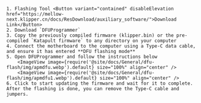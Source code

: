 






    1. Flashing Tool <Button variant="contained" disableElevation href="https://mellow-next.klipper.cn/docs/ResDownload/auxiliary_software/">Download Link</Button>
    2. Download `DFUProgrammer`
    3. Copy the previously compiled firmware (klipper.bin) or the pre-compiled `Katapult firmware` to any directory on your computer
    4. Connect the motherboard to the computer using a Type-C data cable, and ensure it has entered **DFU flashing mode**
    5. Open DFUProgrammer and follow the instructions below
        <ImageView image={require('@site/docs/General/dfu-flash/img/apmdfu.webp').default} size="100%" align="center" />
        <ImageView image={require('@site/docs/General/dfu-flash/img/apmdfu1.webp').default} size="100%" align="center" />
    6. Click to start updating the firmware and wait for it to complete. After the flashing is done, you can remove the Type-C cable and jumpers.